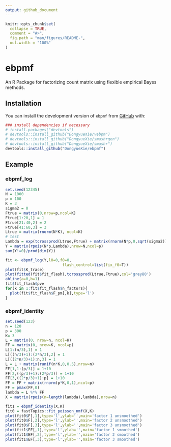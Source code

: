 ```yaml
---
output: github_document
---
```


<!-- README.md is generated from README.Rmd. Please edit that file -->

```r
knitr::opts_chunk$set(
  collapse = TRUE,
  comment = "#>",
  fig.path = "man/figures/README-",
  out.width = "100%"
)
```

# ebpmf

<!-- badges: start -->
<!-- badges: end -->

An R Package for factorizing count matrix using flexible empirical Bayes methods.

## Installation

You can install the development version of `ebpmf` from [GitHub](https://github.com/) with:

``` r
### install dependencies if necessary
# install.packages("devtools")
# devtools::install_github("DongyueXie/vebpm")
# devtools::install_github("DongyueXie/smashrgen")
# devtools::install_github("DongyueXie/smashr")
devtools::install_github("DongyueXie/ebpmf")
```

## Example

### ebpmf_log

```r
set.seed(12345)
N = 1000
p = 100
K = 3
sigma2 = 0
Ftrue = matrix(0,nrow=p,ncol=K)
Ftrue[1:20,1] = 1
Ftrue[21:40,2] = 2
Ftrue[41:60,3] = 3
Ltrue = matrix(rnorm(N*K), ncol=K)
# test
Lambda = exp(tcrossprod(Ltrue,Ftrue) + matrix(rnorm(N*p,0,sqrt(sigma2)),nrow=N))
Y = matrix(rpois(N*p,Lambda),nrow=N,ncol=p)
sum(Y!=0)/prod(dim(Y))

fit <- ebpmf_log(Y,l0=0,f0=0,
                         flash_control=list(fix_f0=T))
plot(fit$K_trace)
plot(fitted(fit$fit_flash),tcrossprod(Ltrue,Ftrue),col='grey80')
abline(a=0,b=1)
fit$fit_flash$pve
for(k in 1:fit$fit_flash$n_factors){
  plot(fit$fit_flash$F_pm[,k],type='l')
}
```

### ebpmf_identity

```r
set.seed(123)
n = 120
p = 300
K= 3
L = matrix(0, nrow=n, ncol=K)
FF = matrix(0, nrow=K, ncol=p)
L[1:(n/3),1] = 1
L[((n/3)+1):(2*n/3),2] = 1
L[((2*n/3)+1):n,3] = 1
L = L + matrix(runif(n*K,0,0.5),nrow=n)
FF[1,1:(p/3)] = 1+10
FF[2,((p/3)+1):(2*p/3)] = 1+10
FF[3,((2*p/3)+1):p] = 1+10
FF = FF + matrix(rnorm(p*K,0,1),ncol=p)
FF = pmax(FF,0)
lambda = L %*% FF
X = matrix(rpois(n=length(lambda),lambda),nrow=n)

fit1 = ebpmf_identity(X,K)
fit0 = fastTopics::fit_poisson_nmf(X,K)
plot(fit0$F[,1],type='l',ylab='',main='factor 1 unsmoothed')
plot(fit0$F[,2],type='l',ylab='',main='factor 2 unsmoothed')
plot(fit0$F[,3],type='l',ylab='',main='factor 3 unsmoothed')
plot(fit1$EF[,1],type='l',ylab='',main='factor 1 smoothed')
plot(fit1$EF[,2],type='l',ylab='',main='factor 2 smoothed')
plot(fit1$EF[,3],type='l',ylab='',main='factor 3 smoothed')
```
